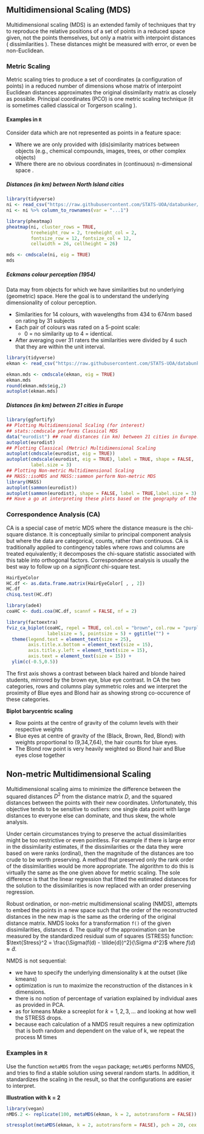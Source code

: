 ## Multidimensional Scaling (MDS)

Multidimensional scaling (MDS) is an extended family of techniques that try to reproduce the
relative positions of a set of points in a reduced space given, not the points themselves, but only a
matrix with interpoint distances ( dissimilarities ). These distances might be measured with error, or even be non-Euclidean. 


### Metric Scaling

Metric scaling tries to produce a set of coordinates (a configuration of points) in a reduced number
of dimensions whose matrix of interpoint Euclidean distances approximates the original
dissimilarity matrix as closely as possible.  Principal coordinates (PCO) is one metric scaling technique (it is sometimes called classical or Torgerson scaling ). 


#### Examples in `R`

Consider data which are not represented as points in a feature space: 

  + Where we are only provided with (dis)similarity matrices between objects (e.g., chemical compounds, images, trees, or other complex objects)
  + Where there are no obvious coordinates in (continuous) n-dimensional space .


##### Distances (in km) between North Island cities

```r
library(tidyverse)
ni <- read_csv("https://raw.githubusercontent.com/STATS-UOA/databunker/master/data/north_islands_distances.csv")
ni <- ni %>% column_to_rownames(var = "...1")
```

```r
library(pheatmap)
pheatmap(ni, cluster_rows = TRUE,
         treeheight_row = 2, treeheight_col = 2,
         fontsize_row = 12, fontsize_col = 12,
         cellwidth = 26, cellheight = 26)


```

```r
mds <- cmdscale(ni, eig = TRUE)
mds
```


##### Eckmans colour perception (1954)

Data may from objects for which we have similarities but no underlying (geometric) space. Here the goal is to understand the underlying dimensionality of colour perception.

  + Similarities for 14 colours, with wavelengths from 434 to 674nm based on rating by 31 subjects
  + Each pair of colours was rated on a 5-point scale:
      + 0 = no similarity up to 4 = identical.
  + After averaging over 31 raters the similarities were divided by 4 such that they are within the unit interval.


```r
library(tidyverse)
ekman <- read_csv("https://raw.githubusercontent.com/STATS-UOA/databunker/master/data/ekman.csv")
```


```r
ekman.mds <- cmdscale(ekman, eig = TRUE)
ekman.mds
round(ekman.mds$eig,2)
autoplot(ekman.mds)
```

##### Distances (in km) between 21 cities in Europe

```r
library(ggfortify)
## Plotting Multidimensional Scaling (for interest)
## stats::cmdscale performs Classical MDS
data("eurodist") ## road distances (in km) between 21 cities in Europe.
autoplot(eurodist)
## Plotting Classical (Metric) Multidimensional Scaling
autoplot(cmdscale(eurodist, eig = TRUE))
autoplot(cmdscale(eurodist, eig = TRUE), label = TRUE, shape = FALSE,
         label.size = 3)
## Plotting Non-metric Multidimensional Scaling
## MASS::isoMDS and MASS::sammon perform Non-metric MDS
library(MASS)
autoplot(sammon(eurodist))
autoplot(sammon(eurodist), shape = FALSE, label = TRUE,label.size = 3)
## Have a go at interpreting these plots based on the geography of the cities :-)
```

### Correspondence Analysis (CA)

CA is a special case of metric MDS where the distance measure is the chi-square distance. It is conceptually similar to principal component analysis but where the data are categorical, counts, rather than continuous. CA is traditionally applied to contingency tables where rows and columns are treated equivalently; it decomposes the chi-square statistic associated with this table into orthogonal factors. Correspondence analysis is usually the best way to follow up on a *significant* chi-square test.

```r
HairEyeColor
HC.df <- as.data.frame.matrix(HairEyeColor[ , , 2])
HC.df
chisq.test(HC.df)
```

```r
library(ade4)
coaHC <- dudi.coa(HC.df, scannf = FALSE, nf = 2)
```

```r
library(factoextra)
fviz_ca_biplot(coaHC, repel = TRUE, col.col = "brown", col.row = "purple",
               labelsize = 5, pointsize = 5) + ggtitle("") +
  theme(legend.text = element_text(size = 25),
        axis.title.x.bottom = element_text(size = 15),
        axis.title.y.left = element_text(size = 15),
        axis.text = element_text(size = 15)) +
  ylim(c(-0.5,0.5))

```

The first axis shows a contrast between black haired and blonde haired students, mirrored by the brown eye, blue eye contrast. In CA the two categories, rows and columns play
symmetric roles and we interpret the proximity of Blue eyes and Blond hair as showing strong co-occurence of these categories.

**Biplot barycentric scaling**

 + Row points at the centre of gravity of the column levels with their respective weights
 + Blue eyes at centre of gravity of the (Black, Brown, Red, Blond) with weights proportional to (9,34,7,64), the hair counts for blue eyes.
 + The Blond row point is very heavily weighted so Blond hair and Blue eyes close together


## Non-metric Multidimensional Scaling

Multidimensional scaling aims to minimize the difference between the squared distances $D^2$ from the distance matrix $D$, and the squared distances between the points with their new coordinates. Unfortunately, this objective tends to be sensitive to outliers: one single data point with large distances to everyone else can dominate, and thus skew, the whole analysis.


Under certain circumstances trying to preserve the actual dissimilarities might be too restrictive or
even pointless. For example if there is large error in the dissimilarity estimates, if the dissimilarities
or the data they were based on were ranks (ordinal), then the magnitude of the distances are too
crude to be worth preserving. A method that preserved only the rank order of the dissimilarities
would be more appropriate. The algorithm to do this is virtually the same as the one given above for metric scaling. The sole difference is that the linear regression that fitted the estimated distances for the solution to the dissimilarities is now replaced with an order preserving regression.

Robust ordination, or non-metric multidimensional scaling (NMDS), attempts to embed the points in a new space such that the order of the reconstructed distances in the new map is the same as the ordering of the original distance matrix. NMDS looks for a transformation `f()` of the given dissimilarities, distances d. The quality of the approximation can be measured by the standardized residual sum of
squares (STRESS) function: $\text{Stress}^2 = \frac{\Sigma(f(d) - \tilde{d})^2}{\Sigma d^2}$ where $f(d)\approx  \tilde{d}$.


NMDS is not sequential:

+ we have to specify the underlying dimensionality k at the outset (like kmeans)
+ optimization is run to maximize the reconstruction of the distances in k dimensions.
+ there is no notion of percentage of variation explained by individual axes as provided in PCA.
+ as for kmeans Make a screeplot for $k = 1,2,3,...$ and looking at how well the STRESS drops.
+ because each calculation of a NMDS result requires a new optimization that is both random and dependent on the value of k, we repeat the process M times


### Examples in `R`

Use the function `metaMDS` from the `vegan` package; `metaMDS` performs NMDS, and tries to find a stable solution using several random starts. In addition, it standardizes the scaling in the result, so
that the configurations are easier to interpret.

**Illustration with k = 2**

```r
library(vegan)
nMDS.2 <- replicate(100, metaMDS(ekman, k = 2, autotransform = FALSE)) 
```


```r
stressplot(metaMDS(ekman, k = 2, autotransform = FALSE), pch = 20, cex = 2)

```



